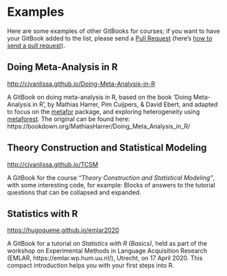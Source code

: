 # Examples

Here are some examples of other GitBooks for courses; if you want to have your GitBook added to the list, please send a [Pull Request](https://github.com/cjvanlissa/gitbook-demo/pulls) (here's [how to send a pull request](https://help.github.com/en/github/collaborating-with-issues-and-pull-requests/creating-a-pull-request)).

## Doing Meta-Analysis in R

<http://cjvanlissa.github.io/Doing-Meta-Analysis-in-R>

A GitBook on doing meta-analysis in R, based on the book ‘Doing Meta-Analysis in R’, by Mathias Harrer, Pim Cuijpers, & David Ebert, and adapted to focus on the [metafor](https://cran.r-project.org/web/packages/metafor/index.html) package, and exploring heterogeneity using [metaforest](https://cran.r-project.org/web/packages/metaforest/index.html). The original can be found here: https://bookdown.org/MathiasHarrer/Doing_Meta_Analysis_in_R/

## Theory Construction and Statistical Modeling

<http://cjvanlissa.github.io/TCSM>

A GitBook for the course *"Theory Construction and Statistical Modeling"*, with some interesting code, for example: Blocks of answers to the tutorial questions that can be collapsed and expanded.

## Statistics with R

<https://hugoquene.github.io/emlar2020>

A GitBook for a tutorial on *Statistics with R (Basics)*, held as part of the workshop on Experimental Methods in Language Acquisition Research (EMLAR, https://emlar.wp.hum.uu.nl/), Utrecht, on 17 April 2020. This compact introduction helps you with your first steps into R.

